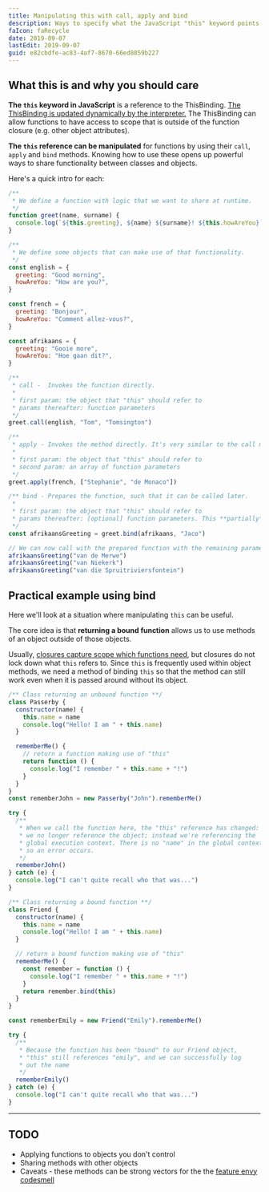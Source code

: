 ```yaml
---
title: Manipulating this with call, apply and bind
description: Ways to specify what the JavaScript "this" keyword points to.
faIcon: faRecycle
date: 2019-09-07
lastEdit: 2019-09-07
guid: e82cbdfe-ac83-4af7-8670-66ed8859b227
---
```


## What this is and why you should care

**The `this` keyword in JavaScript** is a reference to the ThisBinding. <span class="tooltip" data-tooltip="It references the object in which the function is defined if the function is a method; it references the global execution environment if the function is outside an object.">[The ThisBinding is updated dynamically by the interpreter.][this_binding_so]</span> The ThisBinding can allow functions to have access to scope that is outside of the function closure (e.g. <span class="tooltip" data-tooltip="This ability makes 'this' useful when working within objects. 'this' becomes analogous to what would be called 'private' or 'protected' scope in other languages.">other object attributes</span>).

**The `this` reference can be manipulated** for functions by using their `call`, `apply` and `bind` methods. Knowing how to use these opens up powerful ways to share functionality between classes and objects.

Here's a quick intro for each:

```javascript
/**
 * We define a function with logic that we want to share at runtime.
 */
function greet(name, surname) {
  console.log(`${this.greeting}, ${name} ${surname}! ${this.howAreYou}`)
}

/**
 * We define some objects that can make use of that functionality.
 */
const english = {
  greeting: "Good morning",
  howAreYou: "How are you?",
}

const french = {
  greeting: "Bonjour",
  howAreYou: "Comment allez-vous?",
}

const afrikaans = {
  greeting: "Gooie more",
  howAreYou: "Hoe gaan dit?",
}

/**
 * call -  Invokes the function directly.
 *
 * first param: the object that "this" should refer to
 * params thereafter: function parameters
 */
greet.call(english, "Tom", "Tomsington")

/**
 * apply - Invokes the method directly. It's very similar to the call method.
 *
 * first param: the object that "this" should refer to
 * second param: an array of function parameters
 */
greet.apply(french, ["Stephanie", "de Monaco"])

/** bind - Prepares the function, such that it can be called later.
 *
 * first param: the object that "this" should refer to
 * params thereafter: [optional] function parameters. This **partially** populates parameters. Useful when parameters don't change.
 */
const afrikaansGreeting = greet.bind(afrikaans, "Jaco")

// We can now call with the prepared function with the remaining parameters
afrikaansGreeting("van de Merwe")
afrikaansGreeting("van Niekerk")
afrikaansGreeting("van die Spruitriviersfontein")
```

## Practical example using bind

Here we'll look at a situation where manipulating `this` can be useful.

The core idea is that **returning a bound function** allows us to use methods of an object outside of those objects.

Usually, [closures capture scope which functions need][javascript_scope], but closures do not lock down what `this` refers to. Since `this` is frequently used within object methods, we need a method of binding `this` so that the method can still work even when it is passed around without its object.

```javascript
/** Class returning an unbound function **/
class Passerby {
  constructor(name) {
    this.name = name
    console.log("Hello! I am " + this.name)
  }

  rememberMe() {
    // return a function making use of "this"
    return function () {
      console.log("I remember " + this.name + "!")
    }
  }
}
const rememberJohn = new Passerby("John").rememberMe()

try {
  /**
   * When we call the function here, the "this" reference has changed:
   * we no longer reference the object; instead we're referencing the
   * global execution context. There is no "name" in the global context,
   * so an error occurs.
   */
  rememberJohn()
} catch (e) {
  console.log("I can't quite recall who that was...")
}

/** Class returning a bound function **/
class Friend {
  constructor(name) {
    this.name = name
    console.log("Hello! I am " + this.name)
  }

  // return a bound function making use of "this"
  rememberMe() {
    const remember = function () {
      console.log("I remember " + this.name + "!")
    }
    return remember.bind(this)
  }
}

const rememberEmily = new Friend("Emily").rememberMe()

try {
  /**
   * Because the function has been "bound" to our Friend object,
   * "this" still references "emily", and we can successfully log
   * out the name
   */
  rememberEmily()
} catch (e) {
  console.log("I can't quite recall who that was...")
}
```

---

## TODO

- Applying functions to objects you don't control
- Sharing methods with other objects
- Caveats - these methods can be strong vectors for the the [feature envy codesmell](https://blog.codinghorror.com/code-smells/)

[this_binding_so]: https://stackoverflow.com/questions/3127429/how-does-the-this-keyword-work
[jsbin_intro]: https://jsbin.com/tipevoj/2/edit?js,console
[jsbin_bound_function]: https://jsbin.com/paburub/1/edit?js,console
[javascript_scope]: /javascript-scope
